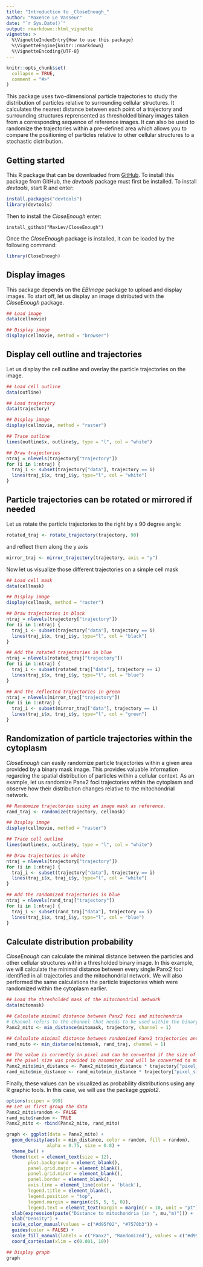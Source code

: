 ```yaml
---
title: "Introduction to _CloseEnough_"
author: "Maxence Le Vasseur"
date: "`r Sys.Date()`"
output: rmarkdown::html_vignette
vignette: >
  %\VignetteIndexEntry{How to use this package}
  %\VignetteEngine{knitr::rmarkdown}
  %\VignetteEncoding{UTF-8}
---
```


```r
knitr::opts_chunk$set(
  collapse = TRUE,
  comment = "#>"
)
```

This package uses two-dimensional particle trajectories to study the distribution of particles relative to surrounding cellular structures. It calculates the nearest distance between each point of a trajectory and surrounding structures reprensented as thresholded binary images taken from a corresponding sequence of reference images. It can also be used to randomize the trajectories within a pre-defined area which allows you to compare the positioning of particles relative to other cellular structures to a stochastic distribution.

## Getting started

This R package that can be downloaded from [GitHub](https://github.com/MaxLev/CloseEnough). To install this package from GitHub, the _devtools_ package must first be installed. To install _devtools_, start R and enter:

```r
install.packages("devtools")
library(devtools)
```

Then to install the _CloseEnough_ enter:

```
install_github("MaxLev/CloseEnough")
```

Once the _CloseEnough_ package is installed, it can be loaded by the following command:

``` r
library(CloseEnough)
```

## Display images

This package depends on the _EBImage_ package to upload and display images. To start off, let us display an image distributed with the _CloseEnough_ package. 

```r
## Load image
data(cellmovie)

## Display image
display(cellmovie, method = "browser")
```

## Display cell outline and trajectories

Let us display the cell outline and overlay the particle trajectories on the image.

```r
## Load cell outline
data(outline)

## Load trajectory
data(trajectory)

## Display image
display(cellmovie, method = "raster")

## Trace outline
lines(outline$x, outline$y, type = "l", col = "white")

## Draw trajectories
ntraj = nlevels(trajectory["trajectory"])
for (i in 1:ntraj) {
  traj_i <- subset(trajectory["data"], trajectory == i)
  lines(traj_i$x, traj_i$y, type="l", col = "white")
}

```

## Particle trajectories can be rotated or mirrored if needed
Let us rotate the particle trajectories to the right by a 90 degree angle:

``` r
rotated_traj <- rotate_trajectory(trajectory, 90)
```

and reflect them along the y axis

``` r
mirror_traj <- mirror_trajectory(trajectory, axis = "y")
```

Now let us visualize those different trajectories on a simple cell mask

``` r
## Load cell mask
data(cellmask)

## Display image
display(cellmask, method = "raster")

## Draw trajectories in black
ntraj = nlevels(trajectory["trajectory"])
for (i in 1:ntraj) {
  traj_i <- subset(trajectory["data"], trajectory == i)
  lines(traj_i$x, traj_i$y, type="l", col = "black")
}

## Add the rotated trajectories in blue
ntraj = nlevels(rotated_traj["trajectory"])
for (i in 1:ntraj) {
  traj_i <- subset(rotated_traj["data"], trajectory == i)
  lines(traj_i$x, traj_i$y, type="l", col = "blue")
}

## And the reflected trajectories in green
ntraj = nlevels(mirror_traj["trajectory"])
for (i in 1:ntraj) {
  traj_i <- subset(mirror_traj["data"], trajectory == i)
  lines(traj_i$x, traj_i$y, type="l", col = "green")
}

```

## Randomization of particle trajectories within the cytoplasm
_CloseEnough_ can easily randomize particle trajectories within a given area provided by a binary mask image. This provides valuable information regarding the spatial distribution of particles within a cellular context. As an example, let us randomize Panx2 foci trajectories within the cytoplasm and observe how their distribution changes relative to the mitochondrial network.


``` r
## Randomize trajectories using an image mask as reference.
rand_traj <- randomize(trajectory, cellmask)

## Display image
display(cellmovie, method = "raster")

## Trace cell outline
lines(outline$x, outline$y, type = "l", col = "white")

## Draw trajectories in white
ntraj = nlevels(trajectory["trajectory"])
for (i in 1:ntraj) {
  traj_i <- subset(trajectory["data"], trajectory == i)
  lines(traj_i$x, traj_i$y, type="l", col = "white")
}

## Add the randomized trajectories in blue
ntraj = nlevels(rand_traj["trajectory"])
for (i in 1:ntraj) {
  traj_i <- subset(rand_traj["data"], trajectory == i)
  lines(traj_i$x, traj_i$y, type="l", col = "blue")
}

```


## Calculate distribution probability
_CloseEnough_ can calculate the minimal distance between the particles and other cellular structures within a thresholded binary image. In this example, we will calculate the minimal distance between every single Panx2 foci identified in all trajectories and the mitochondrial network. We will also performed the same calculations the particle trajectories whieh were randomized within the cytoplasm earlier.

``` r
## Load the thresholded mask of the mitochondrial network
data(mitomask)

## Calculate minimal distance between Panx2 foci and mitochondria
# Channel refers to the channel that needs to be used within the binary image. In this case there is only one channel.
Panx2_mito <- min_distance(mitomask, trajectory, channel = 1)

## Calculate minimal distance between randomized Panx2 trajectories and mitochondria
rand_mito <- min_distance(mitomask, rand_traj, channel = 1)

## The value is currently in pixel and can be converted if the size of a pixel was provided. In this case
## the pixel size was provided in nanometer and will be converted to micrometer
Panx2_mito$min_distance <- Panx2_mito$min_distance * trajectory["pixel_size"]/1000
rand_mito$min_distance <- rand_mito$min_distance * trajectory["pixel_size"]/1000

```

Finally, these values can be visualized as probability distributions using any R graphic tools. In this case, we will use the package _ggplot2_.

``` r

options(scipen = 999)
## Let us first group the data 
Panx2_mito$random <- FALSE
rand_mito$random <- TRUE
Panx2_mito <- rbind(Panx2_mito, rand_mito)

graph <- ggplot(data = Panx2_mito) +
  geom_density(aes(x = min_distance, color = random, fill = random),
               alpha = 0.75, size = 0.8) +
  theme_bw() +
  theme(text = element_text(size = 12),
        plot.background = element_blank(),
        panel.grid.major = element_blank(),
        panel.grid.minor = element_blank(),
        panel.border = element_blank(),
        axis.line = element_line(color = 'black'),
        legend.title = element_blank(),
        legend.position = "top",
        legend.margin = margin(c(5, 5, 5, 0)),
        legend.text = element_text(margin = margin(r = 10, unit = "pt"))) +
  xlab(expression(paste("Distance to mitochondria (in ", mu,"m)"))) +
  ylab("Density") + 
  scale_color_manual(values = c("#d95f02", "#7570b3")) +
  guides(color = FALSE) +
  scale_fill_manual(labels = c("Panx2", "Randomized"), values = c("#d95f02", "#7570b3")) +
  coord_cartesian(xlim = c(0.001, 10))

## Display graph
graph
```
